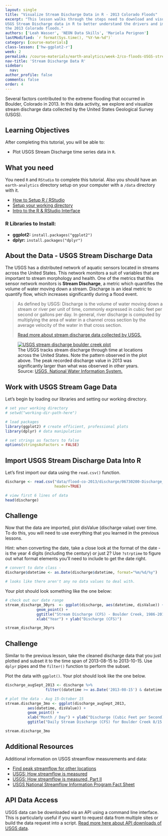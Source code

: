```yaml
---
layout: single
title: "Visualize Stream Discharge Data in R - 2013 Colorado Floods"
excerpt: "This lesson walks through the steps need to download and visualize
USGS Stream Discharge data in R to better understand the drivers and impacts of
the 2013 Colorado floods."
authors: ['Leah Wasser', 'NEON Data Skills', 'Mariela Perignon']
lastModified: `r format(Sys.time(), "%Y-%m-%d")`
category: [course-materials]
class-lesson: ['hw-ggplot2-r']
week: 2
permalink: /course-materials/earth-analytics/week-2/co-floods-USGS-stream-discharge-r/
nav-title: 'Stream Discharge Data R'
sidebar:
  nav:
author_profile: false
comments: false
order: 4
---
```


Several factors contributed to the extreme flooding that occurred in Boulder,
Colorado in 2013. In this data activity, we explore and visualize stream discharge
data collected by the United States Geological Survey (USGS).

<div class='notice--success' markdown="1">

## <i class="fa fa-graduation-cap" aria-hidden="true"></i> Learning Objectives

After completing this tutorial, you will be able to:

* Plot USGS Stream Discharge time series data in `R`.

## <i class="fa fa-check-square-o fa-2" aria-hidden="true"></i> What you need

You need `R` and `RStudio` to complete this tutorial. Also you should have
an `earth-analytics` directory setup on your computer with a `/data`
directory with it.

* [How to Setup R / RStudio](/course-materials/earth-analytics/week-1/setup-r-rstudio/)
* [Setup your working directory](/course-materials/earth-analytics/week-1/setup-working-directory/)
* [Intro to the R & RStudio Interface](/course-materials/earth-analytics/week-1/intro-to-r-and-rstudio)

### R Libraries to Install:

* **ggplot2:** `install.packages("ggplot2")`
* **dplyr:** `install.packages("dplyr")`

</div>

## About the Data - USGS Stream Discharge Data

The USGS has a distributed network of aquatic sensors located in streams across
the United States. This network monitors a suit of variables that are important
to stream morphology and health. One of the metrics that this sensor network
monitors is **Stream Discharge**, a metric which quantifies the volume of water
moving down a stream. Discharge is an ideal metric to quantify flow, which
increases significantly during a flood event.

> As defined by USGS: Discharge is the volume of water moving down a stream or
> river per unit of time, commonly expressed in cubic feet per second or gallons
> per day. In general, river discharge is computed by multiplying the area of
> water in a channel cross section by the average velocity of the water in that
> cross section.
>
> <a href="http://water.usgs.gov/edu/streamflow2.html" target="_blank">
Read more about stream discharge data collected by USGS.</a>

<figure>
<a href="http://neondataskills.org/images/disturb-events-co13/USGS-Peak-discharge.gif">
<img src="http://neondataskills.org/images/disturb-events-co13/USGS-Peak-discharge.gif" alt="USGS stream discharge boulder creek plot"></a>
<figcaption>
The USGS tracks stream discharge through time at locations across the United
States. Note the pattern observed in the plot above. The peak recorded discharge
value in 2013 was significantly larger than what was observed in other years.
Source: <a href="http://nwis.waterdata.usgs.gov/usa/nwis/peak/?site_no=06730200" target="_blank"> USGS, National Water Information System. </a>
</figcaption>
</figure>


## Work with USGS Stream Gage Data

Let's begin by loading our libraries and setting our working directory.

```r
# set your working directory
# setwd("working-dir-path-here")

# load packages
library(ggplot2) # create efficient, professional plots
library(dplyr) # data manipulation

# set strings as factors to false
options(stringsAsFactors = FALSE)
```

##  Import USGS Stream Discharge Data Into R

Let's first import our data using the `read.csv()` function.


```r

discharge <- read.csv("data/flood-co-2013/discharge/06730200-Discharge_Daily_1986-2013.csv",
                      header=TRUE)

# view first 6 lines of data
head(discharge)

```


<div class="notice--warning" markdown="1">

## <i class="fa fa-pencil-square-o" aria-hidden="true"></i> Challenge

Now that the data are imported, plot disValue (discharge value) over time.
To do this, you will need to use
everything that you learned in the previous lessons.

Hint: when converting the date, take a close look at the format of the date -
is the year 4 digits (including the century) or just 2? Use `?strptime` to figure
out what format elements you'll need to include to get the date right.

</div>


```r

# convert to date class -
discharge$datetime <- as.Date(discharge$datetime, format="%m/%d/%y")

# looks like there aren't any no data values to deal with.
```


Your plot should look something like the one below:

```r
# check out our date range
stream_discharge_30yrs  <- ggplot(discharge, aes(datetime, disValue)) +
              geom_point() +
              ggtitle("Stream Discharge (CFS) - Boulder Creek, 1986-2016") +
              xlab("Year") + ylab("Discharge (CFS)")

stream_discharge_30yrs

```

<div class="notice--warning" markdown="1">

## <i class="fa fa-pencil-square-o" aria-hidden="true"></i> Challenge

Similar to the previous lesson, take the cleaned discharge data that you just
plotted and subset it to the time span
of 2013-08-15 to 2013-10-15. Use `dplyr` pipes and the `filter()` function
to perform the subset.

Plot the data with `ggplot()`. Your plot should look like the one below.
</div>


```r

discharge_augSept_2013 <- discharge %>%
                  filter((datetime >= as.Date('2013-08-15') & datetime <= as.Date('2013-10-15')))

```

```r

# plot the data - Aug 15-October 15
stream.discharge_3mo <- ggplot(discharge_augSept_2013,
          aes(datetime, disValue)) +
          geom_point() +
          xlab("Month / Day") + ylab("Discharge (Cubic Feet per Second)") +
          ggtitle("Daily Stream Discharge (CFS) for Boulder Creek 8/15 - 10/15 2013")

stream.discharge_3mo
```
<div class="notice--info" markdown="1">

## Additional Resources

Additional information on USGS streamflow measurements and data:

* <a href="http://nwis.waterdata.usgs.gov/usa/nwis/peak/" target="_blank">Find peak streamflow for other locations</a>
* <a href="http://water.usgs.gov/edu/measureflow.html" target="_blank">USGS: How streamflow is measured</a>
* <a href="http://water.usgs.gov/edu/streamflow2.html" target="_blank">USGS: How streamflow is measured, Part II</a>
* <a href="http://pubs.usgs.gov/fs/2005/3131/FS2005-3131.pdf" target="_blank"> USGS National Streamflow Information Program Fact Sheet </a>

## API Data Access

USGS data can be downloaded via an API using a command line interface. This is
particularly useful if you want to request data from multiple sites or build the
data request into a script.
<a href="http://help.waterdata.usgs.gov/faq/automated-retrievals#RT">
Read more here about API downloads of USGS data</a>.

</div>
